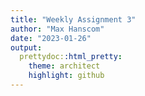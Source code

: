 ```yaml
---
title: "Weekly Assignment 3"
author: "Max Hanscom"
date: "2023-01-26"
output:
  prettydoc::html_pretty:
    theme: architect
    highlight: github
---
```


